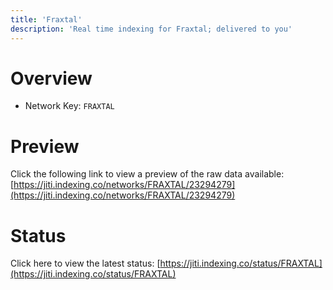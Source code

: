 ```yaml
---
title: 'Fraxtal'
description: 'Real time indexing for Fraxtal; delivered to you'
---
```


# Overview
- Network Key: `FRAXTAL`

# Preview
Click the following link to view a preview of the raw data available: [https://jiti.indexing.co/networks/FRAXTAL/23294279](https://jiti.indexing.co/networks/FRAXTAL/23294279)

# Status
Click here to view the latest status: [https://jiti.indexing.co/status/FRAXTAL](https://jiti.indexing.co/status/FRAXTAL)
